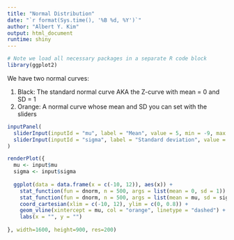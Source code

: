 ```yaml
---
title: "Normal Distribution"
date: "`r format(Sys.time(), '%B %d, %Y')`"
author: "Albert Y. Kim"
output: html_document
runtime: shiny
---
```


```r
# Note we load all necessary packages in a separate R code block
library(ggplot2)
```

We have two normal curves:

1. Black: The standard normal curve AKA the Z-curve with mean = 0 and SD = 1
1. Orange: A normal curve whose mean and SD you can set with the sliders

```r
inputPanel(
  sliderInput(inputId = "mu", label = "Mean", value = 5, min = -9, max = 11, step = 0.01),
  sliderInput(inputId = "sigma", label = "Standard deviation", value = 2, min = 0, max = 6, step = 0.01)
)

renderPlot({
  mu <- input$mu
  sigma <- input$sigma
  
  ggplot(data = data.frame(x = c(-10, 12)), aes(x)) +
    stat_function(fun = dnorm, n = 500, args = list(mean = 0, sd = 1)) + 
    stat_function(fun = dnorm, n = 500, args = list(mean = mu, sd = sigma), col = "orange") +
    coord_cartesian(xlim = c(-10, 12), ylim = c(0, 0.8)) +
    geom_vline(xintercept = mu, col = "orange", linetype = "dashed") +
    labs(x = "", y = "")
  
}, width=1600, height=900, res=200)
```
